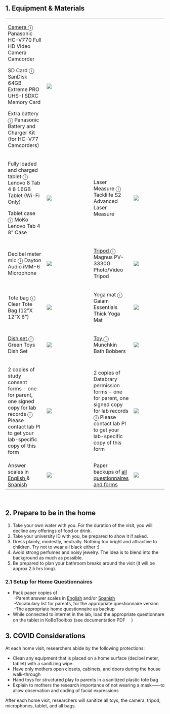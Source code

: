## 1. Equipment & Materials

<div>
<table width="80%">
<tr>
<td width="25%">
<!--Start info button-->
<a href="https://shop.panasonic.com/cameras-and-camcorders/camcorders/HC-V770K.html">
<div class="popup" onclick="myFunctioncam()">Camera </a> &#9432;
  <span class="popuptext" id="myPopupcam"> Panasonic HC-V770 Full HD Video Camera Camcorder </span>
</div>
<script>
function myFunctioncam() {
  var popup = document.getElementById("myPopupcam");
  popup.classList.toggle("show");
}
</script>
<!--End info button-->
<!--Start info button-->
<div class="popup" onclick="myFunctionsdc()">SD Card &#9432;
  <span class="popuptext" id="myPopupsdc">SanDisk 64GB Extreme PRO UHS-I SDXC Memory Card</span>
</div>
<script>
function myFunctionsdc() {
  var popup = document.getElementById("myPopupsdc");
  popup.classList.toggle("show");
}
</script>
<!--End info button-->
<!--Start info button-->
<div class="popup" onclick="myFunctionbat()"> Extra battery &#9432;
  <span class="popuptext" id="myPopupbat">Panasonic Battery and Charger Kit (for HC-V77 Camcorders)</span>
</div>
<script>
function myFunctionbat() {
  var popup = document.getElementById("myPopupbat");
  popup.classList.toggle("show");
}
</script>
<!--End info button-->
</td>
<td width="25%" style="padding-right: 40px;"> <img src="img/camera-sdcard-battery.png"> </td>
<td width="10%"> </td>
<td width="20%">   
</td>
<td width="25%"></td>
</tr>
<tr>
<td width="20%"> 
<!--Start info button-->
<div class="popup" onclick="myFunction()"> Fully loaded and charged tablet &#9432;
  <span class="popuptext" id="myPopup"> Lenovo 8 Tab 4 8 16GB Tablet (Wi-Fi Only)</span>
</div>
<script>
// When the user clicks on div, open the popup
function myFunction() {
  var popup = document.getElementById("myPopup"); popup.classList.toggle("show");
}
</script>
<!--End info button-->
<!--Start info button-->
<div class="popup" onclick="myFunctiontab()"> Tablet case &#9432;
  <span class="popuptext" id="myPopuptab"> MoKo Lenovo Tab 4 8" Case </span>
</div>
<script>
function myFunctiontab() {
  var popup = document.getElementById("myPopuptab");
  popup.classList.toggle("show");
}
</script>
<!--End info button-->
</td>
<td width="25%"> <img src="img/tablet.png"> </td>
<td width="10%"> </td>
<td width="20%"> 
<!--Start info button-->
<div class="popup" onclick="myFunctionlas()"> Laser Measure &#9432;
  <span class="popuptext" id="myPopuplas"> Tacklilfe S2 Advanced Laser Measure  </span>
</div>
<script>
function myFunctionlas() {
  var popup = document.getElementById("myPopuplas");
  popup.classList.toggle("show");
}
</script>
<!--End info button-->
</td>
<td width="25%" style="padding-right: 40px;"> <img src="img/laser.png"> </td>
</tr>
<tr>
<td width="20%"> 
<!--Start info button-->
<div class="popup" onclick="myFunctiondec()"> Decibel meter mic &#9432;
  <span class="popuptext" id="myPopupdec"> Dayton Audio iMM-6 Microphone </span>
</div>
<script>
function myFunctiondec() {
  var popup = document.getElementById("myPopupdec");
  popup.classList.toggle("show");
}
</script>
<!--End info button-->  
</td>
<td width="25%" style="padding-right: 40px;"> <img src="img/dm-mic.png"> </td>
<td width="10%"> </td>
<td width="20%"> 
<!--Start info button-->
<a href="https://www.bhphotovideo.com/c/product/1429467-REG/magnus_pv_3330g_3_section_photo_video_tripod.html">
<div class="popup" onclick="myFunctiontri()"> Tripod </a> &#9432;
  <span class="popuptext" id="myPopuptri"> Magnus PV-3330G Photo/Video Tripod </span>
</div>
<script>
// When the user clicks on div, open the popup
function myFunctiontri() {
  var popup = document.getElementById("myPopuptri"); popup.classList.toggle("show");
}
</script>
<!--End info button-->
</td>
<td width="25%"> <img src="img/tripod.png"> </td>
</tr>
<tr>
<td width="20%">   
<!--Start info button-->
<div class="popup" onclick="myFunctiontot()"> Tote bag &#9432;
  <span class="popuptext" id="myPopuptot"> Clear Tote Bag (12"X 12"X 6") </span>
</div>
<script>
function myFunctiontot() {
  var popup = document.getElementById("myPopuptot");
  popup.classList.toggle("show");
}
</script>
<!--End info button-->  
</td>
<td width="25%"> <img src="img/tote.png"> </td>
<td width="10%"> </td>
<td width="20%">  
<!--Start info button-->
<div class="popup" onclick="myFunctionyog()"> Yoga mat &#9432;
  <span class="popuptext" id="myPopupyog"> Gaiam Essentials Thick Yoga Mat </span>
</div>
<script>
function myFunctionyog() {
  var popup = document.getElementById("myPopupyog");
  popup.classList.toggle("show");
}
</script>
<!--End info button-->  
</td>
<td width="25%" style="padding-right: 40px;"> <img src="img/yoga-mat.png"> </td>
</tr>
<tr>
<td width="20%"> 
<!--Start info button-->
<a href="https://www.greentoys.com/products/green-toys-dish-set-24-piece-set">
<div class="popup" onclick="myFunctiondis()">Dish set </a> &#9432;
  <span class="popuptext" id="myPopupdis"> Green Toys Dish Set </span>
</div>
<script>
// When the user clicks on div, open the popup
function myFunctiondis() {
  var popup = document.getElementById("myPopupdis");
  popup.classList.toggle("show");
}
</script>
<!--End info button-->
</td>
<td width="25%"> <img src="img/dish-sets.png"> </td>
<td width="10%"> </td>
<td width="20%"> 
<!--Start info button-->
<a href="https://www.munchkin.com/bath-bobbers.html">
<div class="popup" onclick="myFunctiontoy()"> Toy </a> &#9432;
  <span class="popuptext" id="myPopuptoy"> Munchkin Bath Bobbers </span>
</div>
<script>
// When the user clicks on div, open the popup
function myFunctiontoy() {
  var popup = document.getElementById("myPopuptoy");
  popup.classList.toggle("show");
}
</script>
<!--End info button-->
</td>
<td width="25%" style="padding-right: 40px;"> <img src="img/dog.png"> </td>
</tr>
<td width="20%">
<!--Start info button-->
<div class="popup" onclick="myFunctionform()"> 2 copies of study consent forms - one for parent, one signed copy for lab records</a> &#9432;
  <span class="popuptext" id="myPopupform"> Please contact lab PI to get your lab-specific copy of this form </span>
</div>
<script>
// When the user clicks on div, open the popup
function myFunctionform() {
  var popup = document.getElementById("myPopupform");
  popup.classList.toggle("show");
}
</script>
<!--End info button-->
</td>
<td width="25%" style="padding-right: 40px;"> <img src="img/binder.png"> </td>
<td width="10%"> </td>
<td width="20%">
<!--Start info button-->
<div class="popup" onclick="myFunctionform()"> 2 copies of Databrary permission forms - one for parent, one signed copy for lab records</a> &#9432;
  <span class="popuptext" id="myPopupform"> Please contact lab PI to get your lab-specific copy of this form </span>
</div>
<script>
// When the user clicks on div, open the popup
function myFunctionform() {
  var popup = document.getElementById("myPopupform");
  popup.classList.toggle("show");
}
</script>
<!--End info button-->
</td>
<td width="25%" style="padding-right: 40px;"> <img src="img/binder.png"> </td>
<td width="10%"> </td>
</tr>
<tr>
<td width="20%"> Answer scales in <a href="https://nyu.databrary.org/volume/876/slot/39021/-?asset=191468"> English </a> & <a href="https://nyu.databrary.org/volume/876/slot/39021/-?asset=204157"> Spanish </a> </td>
<td width="25%" style="padding-right: 40px;"> <img src="img/scales.png"> </td>
<td width="10%"> </td>
<td width="20%"> Paper backups of <a href="https://www.play-project.org/collection.html#6_questionnaires"> all questionnaires and forms </a> </td>
<td width="25%"> <img src="img/questionnaires.png"> </td>
</tr>
</table>
</div>

<br>

## 2. Prepare to be in the home

1. Take your own water with you. For the duration of the visit, you will decline any offerings of food or drink.
2. Take your university ID with you, be prepared to show it if asked.  
3. Dress plainly, modestly, neutrally. Nothing too bright and attractive to children. Try not to wear all black either :) 
4. Avoid strong perfumes and noisy jewelry. The idea is to blend into the background as much as possible.
5. Be prepared to plan your bathroom breaks around the visit (it will be approx 2.5 hrs long).

### 2.1 Setup for Home Questionnaires
* Pack paper copies of
<br>&nbsp;-Parent answer scales in <a href="https://nyu.databrary.org/volume/876/slot/39021/-?asset=191468">English</a> and/or <a href="https://nyu.databrary.org/volume/876/slot/39021/-?asset=204157">Spanish</a>
<br>&nbsp;-Vocabulary list for parents, for the appropriate questionnaire version
<br>&nbsp;-The appropriate home questionnaire as backup
* While connected to internet in the lab, load the appropriate questionnare on the tablet in KoBoToolbox (see documentation PDF <a href="https://nyu.databrary.org/volume/876/slot/39021/-?asset=386147"><img src="img/icon-pdf.jpg" width="15"></a>)

## 3. COVID Considerations

At each home visit, researchers abide by the following protections:

* Clean any equipment that is placed on a home surface (decibel meter, tablet) with a sanitizing wipe.
* Have only mothers open closets, cabinets, and doors during the house walk-through
* Hand toys for structured play to parents in a sanitized plastic tote bag
* Explain to mothers the research importance of not wearing a mask——to allow observation and coding of facial expressions

After each home visit, researchers will sanitize all toys, the camera, tripod, microphones, tablet, and all bags.
